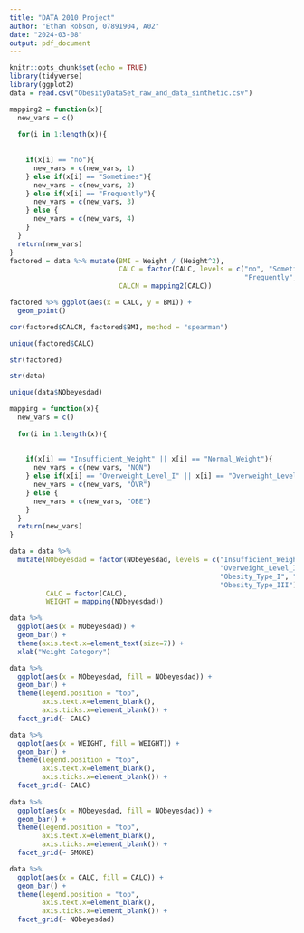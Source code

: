 ```yaml
---
title: "DATA 2010 Project"
author: "Ethan Robson, 07891904, A02"
date: "2024-03-08"
output: pdf_document
---
```


```r
knitr::opts_chunk$set(echo = TRUE)
library(tidyverse)
library(ggplot2)
data = read.csv("ObesityDataSet_raw_and_data_sinthetic.csv")
```


```r

mapping2 = function(x){
  new_vars = c()
  
  for(i in 1:length(x)){
    
    
    if(x[i] == "no"){
      new_vars = c(new_vars, 1)
    } else if(x[i] == "Sometimes"){
      new_vars = c(new_vars, 2)
    } else if(x[i] == "Frequently"){
      new_vars = c(new_vars, 3)
    } else {
      new_vars = c(new_vars, 4)
    }
  }
  return(new_vars)
}
factored = data %>% mutate(BMI = Weight / (Height^2),
                           CALC = factor(CALC, levels = c("no", "Sometimes", 
                                                          "Frequently", "Always")),
                           CALCN = mapping2(CALC))

factored %>% ggplot(aes(x = CALC, y = BMI)) +
  geom_point()

cor(factored$CALCN, factored$BMI, method = "spearman")

unique(factored$CALC)

str(factored)

```


```r



str(data)

unique(data$NObeyesdad)

mapping = function(x){
  new_vars = c()
  
  for(i in 1:length(x)){
    
    
    if(x[i] == "Insufficient_Weight" || x[i] == "Normal_Weight"){
      new_vars = c(new_vars, "NON")
    } else if(x[i] == "Overweight_Level_I" || x[i] == "Overweight_Level_II"){
      new_vars = c(new_vars, "OVR")
    } else {
      new_vars = c(new_vars, "OBE")
    }
  }
  return(new_vars)
}

data = data %>% 
  mutate(NObeyesdad = factor(NObeyesdad, levels = c("Insufficient_Weight", "Normal_Weight",
                                                    "Overweight_Level_I", "Overweight_Level_II",
                                                    "Obesity_Type_I", "Obesity_Type_II",
                                                    "Obesity_Type_III")),
         CALC = factor(CALC),
         WEIGHT = mapping(NObeyesdad))

data %>% 
  ggplot(aes(x = NObeyesdad)) +
  geom_bar() +
  theme(axis.text.x=element_text(size=7)) +
  xlab("Weight Category")

data %>% 
  ggplot(aes(x = NObeyesdad, fill = NObeyesdad)) +
  geom_bar() +
  theme(legend.position = "top",
        axis.text.x=element_blank(),
        axis.ticks.x=element_blank()) +
  facet_grid(~ CALC)

data %>% 
  ggplot(aes(x = WEIGHT, fill = WEIGHT)) +
  geom_bar() +
  theme(legend.position = "top",
        axis.text.x=element_blank(),
        axis.ticks.x=element_blank()) +
  facet_grid(~ CALC)
  
data %>% 
  ggplot(aes(x = NObeyesdad, fill = NObeyesdad)) +
  geom_bar() +
  theme(legend.position = "top",
        axis.text.x=element_blank(),
        axis.ticks.x=element_blank()) +
  facet_grid(~ SMOKE)

data %>% 
  ggplot(aes(x = CALC, fill = CALC)) +
  geom_bar() +
  theme(legend.position = "top",
        axis.text.x=element_blank(),
        axis.ticks.x=element_blank()) +
  facet_grid(~ NObeyesdad)


```